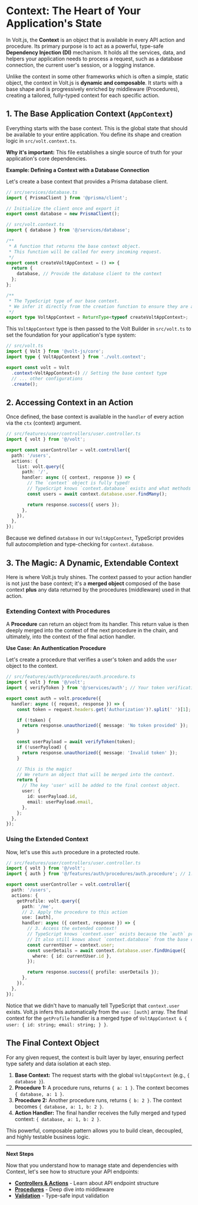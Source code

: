 # Context: The Heart of Your Application's State

In Volt.js, the **Context** is an object that is available in every API action and procedure. Its primary purpose is to act as a powerful, type-safe **Dependency Injection (DI)** mechanism. It holds all the services, data, and helpers your application needs to process a request, such as a database connection, the current user's session, or a logging instance.

Unlike the context in some other frameworks which is often a simple, static object, the context in Volt.js is **dynamic and composable**. It starts with a base shape and is progressively enriched by middleware (Procedures), creating a tailored, fully-typed context for each specific action.

## 1. The Base Application Context (`AppContext`)

Everything starts with the base context. This is the global state that should be available to your entire application. You define its shape and creation logic in `src/volt.context.ts`.

**Why it's important:** This file establishes a single source of truth for your application's core dependencies.

**Example: Defining a Context with a Database Connection**

Let's create a base context that provides a Prisma database client.

```typescript
// src/services/database.ts
import { PrismaClient } from '@prisma/client';

// Initialize the client once and export it
export const database = new PrismaClient();

// src/volt.context.ts
import { database } from '@/services/database';

/**
 * A function that returns the base context object.
 * This function will be called for every incoming request.
 */
export const createVoltAppContext = () => {
  return {
    database, // Provide the database client to the context
  };
};

/**
 * The TypeScript type of our base context.
 * We infer it directly from the creation function to ensure they are always in sync.
 */
export type VoltAppContext = ReturnType<typeof createVoltAppContext>;
```

This `VoltAppContext` type is then passed to the Volt Builder in `src/volt.ts` to set the foundation for your application's type system:

```typescript
// src/volt.ts
import { Volt } from '@volt-js/core';
import type { VoltAppContext } from './volt.context';

export const volt = Volt
  .context<VoltAppContext>() // Setting the base context type
  // ... other configurations
  .create();
```

## 2. Accessing Context in an Action

Once defined, the base context is available in the `handler` of every action via the `ctx` (context) argument.

```typescript
// src/features/user/controllers/user.controller.ts
import { volt } from '@/volt';

export const userController = volt.controller({
  path: '/users',
  actions: {
    list: volt.query({
      path: '/',
      handler: async ({ context, response }) => {
        // The `context` object is fully typed!
        // TypeScript knows `context.database` exists and what methods it has.
        const users = await context.database.user.findMany();

        return response.success({ users });
      },
    }),
  },
});
```

Because we defined `database` in our `VoltAppContext`, TypeScript provides full autocompletion and type-checking for `context.database`.

## 3. The Magic: A Dynamic, Extendable Context

Here is where Volt.js truly shines. The context passed to your action handler is not just the base context; it's a **merged object** composed of the base context **plus** any data returned by the procedures (middleware) used in that action.

### Extending Context with Procedures

A **Procedure** can return an object from its handler. This return value is then deeply merged into the context of the next procedure in the chain, and ultimately, into the context of the final action handler.

**Use Case: An Authentication Procedure**

Let's create a procedure that verifies a user's token and adds the `user` object to the context.

```typescript
// src/features/auth/procedures/auth.procedure.ts
import { volt } from '@/volt';
import { verifyToken } from '@/services/auth'; // Your token verification logic

export const auth = volt.procedure({
  handler: async ({ request, response }) => {
    const token = request.headers.get('Authorization')?.split(' ')[1];

    if (!token) {
      return response.unauthorized({ message: 'No token provided' });
    }

    const userPayload = await verifyToken(token);
    if (!userPayload) {
      return response.unauthorized({ message: 'Invalid token' });
    }

    // This is the magic!
    // We return an object that will be merged into the context.
    return {
      // The key 'user' will be added to the final context object.
      user: {
        id: userPayload.id,
        email: userPayload.email,
      },
    };
  },
});
```

### Using the Extended Context

Now, let's use this `auth` procedure in a protected route.

```typescript
// src/features/user/controllers/user.controller.ts
import { volt } from '@/volt';
import { auth } from '@/features/auth/procedures/auth.procedure'; // 1. Import the procedure

export const userController = volt.controller({
  path: '/users',
  actions: {
    getProfile: volt.query({
      path: '/me',
      // 2. Apply the procedure to this action
      use: [auth],
      handler: async ({ context, response }) => {
        // 3. Access the extended context!
        // TypeScript knows `context.user` exists because the `auth` procedure provides it.
        // It also still knows about `context.database` from the base context.
        const currentUser = context.user;
        const userDetails = await context.database.user.findUnique({
          where: { id: currentUser.id },
        });

        return response.success({ profile: userDetails });
      },
    }),
  },
});
```

Notice that we didn't have to manually tell TypeScript that `context.user` exists. Volt.js infers this automatically from the `use: [auth]` array. The final context for the `getProfile` handler is a merged type of `VoltAppContext & { user: { id: string; email: string; } }`.

## The Final Context Object

For any given request, the context is built layer by layer, ensuring perfect type safety and data isolation at each step.

1. **Base Context:** The request starts with the global `VoltAppContext` (e.g., `{ database }`).
2. **Procedure 1:** A procedure runs, returns `{ a: 1 }`. The context becomes `{ database, a: 1 }`.
3. **Procedure 2:** Another procedure runs, returns `{ b: 2 }`. The context becomes `{ database, a: 1, b: 2 }`.
4. **Action Handler:** The final handler receives the fully merged and typed context: `{ database, a: 1, b: 2 }`.

This powerful, composable pattern allows you to build clean, decoupled, and highly testable business logic.

---

**Next Steps**

Now that you understand how to manage state and dependencies with Context, let's see how to structure your API endpoints:

- **[Controllers & Actions](/docs/core-concepts/controllers-and-actions)** - Learn about API endpoint structure
- **[Procedures](/docs/core-concepts/procedures)** - Deep dive into middleware
- **[Validation](/docs/core-concepts/validation)** - Type-safe input validation